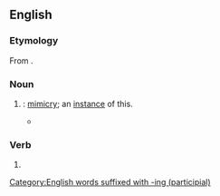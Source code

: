 ==English==

===Etymology===
From {{affix|en|mimic|-ing|id2=gerund noun}}.

===Noun===
{{en-noun|~}}

# {{lb|en|uncountable}} {{gerund of|en|mimic}}: [[mimicry]]; {{lb|en|countable}} an [[instance#Noun|instance]] of this.
#* {{RQ:Irving Tales of a Traveller|part=2|chapter=Buckthorne, or The Young Man of Great Expectations|page=93|passage=They had a thousand odd stories and jokes about the events of the day, and burlesque descriptions and '''mimickings''' of the spectators who had been admiring them.}}

===Verb===
{{head|en|verb form}}

# {{present participle of|en|mimic|nocat=1}}

[[Category:English words suffixed with -ing (participial)]]